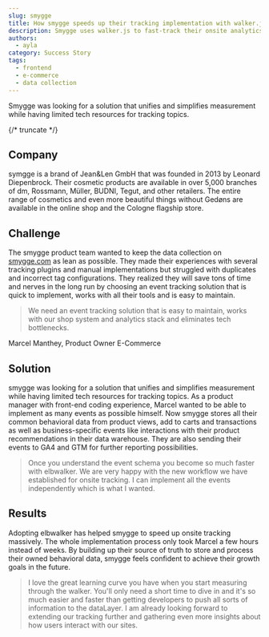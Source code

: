 ```yaml
---
slug: smygge
title: How smygge speeds up their tracking implementation with walker.js
description: Smygge uses walker.js to fast-track their onsite analytics implementation.
authors:
  - ayla
category: Success Story
tags:
  - frontend
  - e-commerce
  - data collection
---
```


Smygge was looking for a solution that unifies and simplifies measurement
while having limited tech resources for tracking topics.

{/* truncate */}

## Company

symgge is a brand of Jean&Len GmbH that was founded in 2013 by Leonard
Diepenbrock. Their cosmetic products are available in over 5,000 branches of
dm, Rossmann, Müller, BUDNI, Tegut, and other retailers. The entire range of
cosmetics and even more beautiful things without Gedøns are available in the
online shop and the Cologne flagship store.

## Challenge

The smygge product team wanted to keep the data collection on [smygge.com](https://smygge.com/)
as lean as possible. They made their experiences with several tracking plugins and
manual implementations but struggled with duplicates and incorrect tag configurations.
They realized they will save tons of time and nerves in the long run by choosing
an event tracking solution that is quick to implement, works with all their tools
and is easy to maintain.

> We need an event tracking solution that is easy to maintain, works with our
> shop system and analytics stack and eliminates tech bottlenecks.

<figcaption>Marcel Manthey, Product Owner E-Commerce</figcaption>

## Solution

smygge was looking for a solution that unifies and simplifies measurement
while having limited tech resources for tracking topics. As a product manager
with front-end coding experience, Marcel wanted to be able to implement as
many events as possible himself. Now smygge stores all their common behavioral
data from product views, add to carts and transactions as well as
business-specific events like interactions with their product recommendations
in their data warehouse. They are also sending their events to GA4 and GTM for
further reporting possibilities.

> Once you understand the event schema you become so much faster with elbwalker.
> We are very happy with the new workflow we have established for
> onsite tracking. I can implement all the events independently which is what I wanted.

## Results

Adopting elbwalker has helped smygge to speed up onsite tracking massively.
The whole implementation process only took Marcel a few hours instead of
weeks. By building up their source of truth to store and process their owned
behavioral data, smygge feels confident to achieve their growth goals in the
future.

> I love the great learning curve you have when you start measuring through
> the walker. You'll only need a short time to dive in and it's so much easier
> and faster than getting developers to push all sorts of information to the
> dataLayer. I am already looking forward to extending our tracking further
> and gathering even more insights about how users interact with our sites.
